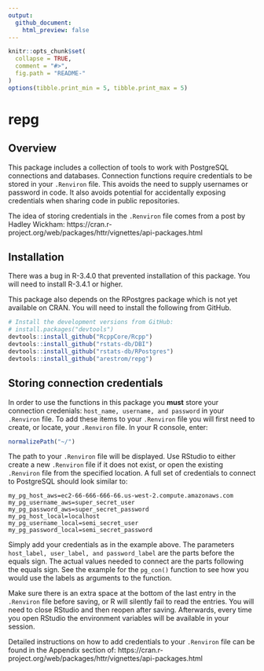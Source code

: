 ```yaml
---
output:
  github_document:
    html_preview: false
---
```


```r
knitr::opts_chunk$set(
  collapse = TRUE,
  comment = "#>",
  fig.path = "README-"
)
options(tibble.print_min = 5, tibble.print_max = 5)
```

# repg

## Overview

This package includes a collection of tools to work with PostgreSQL connections and databases. Connection functions require credentials to be stored in your
`.Renviron` file. This avoids the need to supply usernames or password in code. It also avoids potential for accidentally exposing credentials when sharing code in public repositories.

The idea of storing credentials in the `.Renviron` file comes from a post by Hadley Wickham: 
https://cran.r-project.org/web/packages/httr/vignettes/api-packages.html

## Installation

There was a bug in R-3.4.0 that prevented installation of this package. You will
need to install R-3.4.1 or higher. 

This package also depends on the RPostgres package which is not yet available on CRAN. 
You will need to install the following from GitHub.

```r
# Install the development versions from GitHub:
# install.packages("devtools")
devtools::install_github("RcppCore/Rcpp")
devtools::install_github("rstats-db/DBI")
devtools::install_github("rstats-db/RPostgres")
devtools::install_github("arestrom/repg")
```

## Storing connection credentials

In order to use the functions in this package you **must** store your connection credenials: `host_name, username, and password` in your `.Renviron` file. To add these items to your `.Renviron` file you will first need to create, or locate, your `.Renviron` file. In your R console, enter: 

```r
normalizePath("~/")
```

The path to your `.Renviron` file will be displayed. Use RStudio to either create a new `.Renviron` file if it does not exist, or open the existing `.Renviron` file from the specified location. A full set of credentials to connect to PostgreSQL should look similar to:

```
my_pg_host_aws=ec2-66-666-666-66.us-west-2.compute.amazonaws.com
my_pg_username_aws=super_secret_user
my_pg_password_aws=super_secret_password
my_pg_host_local=localhost
my_pg_username_local=semi_secret_user
my_pg_password_local=semi_secret_password

```
Simply add your credentials as in the example above. The parameters `host_label, user_label, and password_label` are the parts before the equals sign. The actual values needed to connect are the parts following the equals sign. See the example for the `pg_con()` function to see how you would use the labels as arguments to the function. 

Make sure there is an extra space at the bottom of the last entry in the `.Renviron` file before saving, or R will silently fail to read the entries. You will need to close RStudio and then reopen after saving. Afterwards, every time you open RStudio the environment variables will be available in your session.

Detailed instructions on how to add credentials to your `.Renviron` file can be found in the Appendix section of: https://cran.r-project.org/web/packages/httr/vignettes/api-packages.html 


